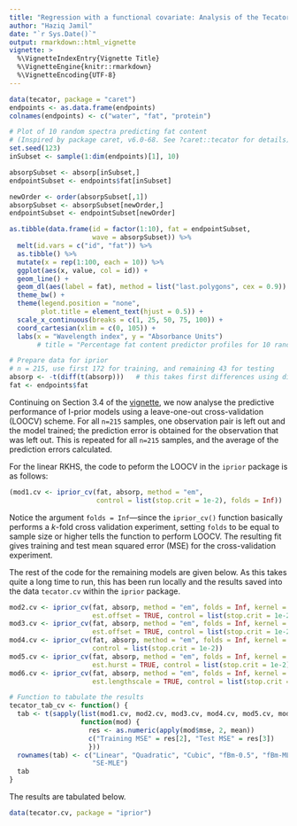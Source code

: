 ```yaml
---
title: "Regression with a functional covariate: Analysis of the Tecator data set"
author: "Haziq Jamil"
date: "`r Sys.Date()`"
output: rmarkdown::html_vignette
vignette: >
  %\VignetteIndexEntry{Vignette Title}
  %\VignetteEngine{knitr::rmarkdown}
  %\VignetteEncoding{UTF-8}
---
```


```r
data(tecator, package = "caret")
endpoints <- as.data.frame(endpoints)
colnames(endpoints) <- c("water", "fat", "protein")

# Plot of 10 random spectra predicting fat content
# (Inspired by package caret, v6.0-68. See ?caret::tecator for details)
set.seed(123)
inSubset <- sample(1:dim(endpoints)[1], 10)

absorpSubset <- absorp[inSubset,]
endpointSubset <- endpoints$fat[inSubset]

newOrder <- order(absorpSubset[,1])
absorpSubset <- absorpSubset[newOrder,]
endpointSubset <- endpointSubset[newOrder]

as.tibble(data.frame(id = factor(1:10), fat = endpointSubset,
                     wave = absorpSubset)) %>%
  melt(id.vars = c("id", "fat")) %>%
  as.tibble() %>%
  mutate(x = rep(1:100, each = 10)) %>%
  ggplot(aes(x, value, col = id)) +
  geom_line() +
  geom_dl(aes(label = fat), method = list("last.polygons", cex = 0.9)) +
  theme_bw() +
  theme(legend.position = "none",
        plot.title = element_text(hjust = 0.5)) +
  scale_x_continuous(breaks = c(1, 25, 50, 75, 100)) +
  coord_cartesian(xlim = c(0, 105)) +
  labs(x = "Wavelength index", y = "Absorbance Units")
       # title = "Percentage fat content predictor profiles for 10 random samples")

# Prepare data for iprior
# n = 215, use first 172 for training, and remaining 43 for testing
absorp <- -t(diff(t(absorp)))	# this takes first differences using diff()
fat <- endpoints$fat
```

Continuing on Section 3.4 of the [vignette](https://cran.r-project.org/web/packages/iprior/vignettes/iprior_paper.pdf), we now analyse the predictive performance of I-prior models using a leave-one-out cross-validation (LOOCV) scheme. 
For all `n=215` samples, one observation pair is left out and the model trained; the prediction error is obtained for the observation that was left out.
This is repeated for all `n=215` samples, and the average of the prediction errors calculated.

For the linear RKHS, the code to peform the LOOCV in the `iprior` package is as follows:
```r
(mod1.cv <- iprior_cv(fat, absorp, method = "em",
                      control = list(stop.crit = 1e-2), folds = Inf))
```
Notice the argument `folds = Inf`---since the `iprior_cv()` function basically performs a $k$-fold cross validation experiment, setting `folds` to be equal to sample size or higher tells the function to perform LOOCV.
The resulting fit gives training and test mean squared error (MSE) for the cross-validation experiment.

The rest of the code for the remaining models are given below.
As this takes quite a long time to run, this has been run locally and the results saved into the data `tecator.cv` within the `iprior` package. 

```r
mod2.cv <- iprior_cv(fat, absorp, method = "em", folds = Inf, kernel = "poly2",
                     est.offset = TRUE, control = list(stop.crit = 1e-2))
mod3.cv <- iprior_cv(fat, absorp, method = "em", folds = Inf, kernel = "poly3",
                     est.offset = TRUE, control = list(stop.crit = 1e-2))
mod4.cv <- iprior_cv(fat, absorp, method = "em", folds = Inf, kernel = "fbm",
                     control = list(stop.crit = 1e-2))
mod5.cv <- iprior_cv(fat, absorp, method = "em", folds = Inf, kernel = "fbm",
                     est.hurst = TRUE, control = list(stop.crit = 1e-2))
mod6.cv <- iprior_cv(fat, absorp, method = "em", folds = Inf, kernel = "se",
                     est.lengthscale = TRUE, control = list(stop.crit = 1e-2))

# Function to tabulate the results
tecator_tab_cv <- function() {
  tab <- t(sapply(list(mod1.cv, mod2.cv, mod3.cv, mod4.cv, mod5.cv, mod6.cv),
                  function(mod) {
                    res <- as.numeric(apply(mod$mse, 2, mean))
                    c("Training MSE" = res[2], "Test MSE" = res[3])
                    }))
  rownames(tab) <- c("Linear", "Quadratic", "Cubic", "fBm-0.5", "fBm-MLE",
                     "SE-MLE")
  tab
}
```

The results are tabulated below.

```r
data(tecator.cv, package = "iprior")
```
